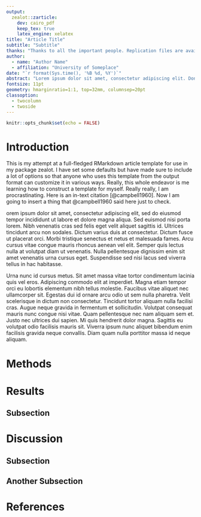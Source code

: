 ```yaml
---
output:
  zealot::zarticle:
    dev: cairo_pdf
    keep_tex: true
    latex_engine: xelatex
title: "Article Title"
subtitle: "Subtitle"
thanks: "Thanks to all the important people. Replication files are available on request."
author:
  - name: "Author Name"
  - affiliation: "University of Someplace"
date: "`r format(Sys.time(), '%B %d, %Y')`"
abstract: "Lorem ipsum dolor sit amet, consectetur adipiscing elit. Donec sit amet libero justo. Pellentesque eget nibh ex. Aliquam tincidunt egestas lectus id ullamcorper. Proin tellus orci, posuere sed cursus at, bibendum ac odio. Nam consequat non ante eget aliquam. Nulla facilisis tincidunt elit. Nunc hendrerit pellentesque quam, eu imperdiet ipsum porttitor ut. Interdum et malesuada fames ac ante ipsum primis in faucibus. Suspendisse potenti. Duis vitae nibh mauris. Duis nec sem sit amet ante dictum mattis. Suspendisse diam velit, maximus eget commodo at, faucibus et nisi. Ut a pellentesque eros, sit amet suscipit eros. Nunc tincidunt quis risus suscipit vestibulum. Quisque eu fringilla massa."
fontsize: 11pt
geometry: hmarginratio=1:1, top=32mm, columnsep=20pt
classoption: 
  - twocolumn
  - twoside
---
```


```r
knitr::opts_chunk$set(echo = FALSE)

```

# Introduction

This is my attempt at a full-fledged RMarkdown article template for use in my package zealot. I have set some defaults but have made sure to include a lot of options so that anyone who uses this template from the output format can customize it in various ways. Really, this whole endeavor is me learning how to construct a template for myself. Really really, I am procrastinating. Here is an in-text citation [@campbell1960]. Now I am going to insert a thing that @campbell1960 said here just to check.

orem ipsum dolor sit amet, consectetur adipiscing elit, sed do eiusmod tempor incididunt ut labore et dolore magna aliqua. Sed euismod nisi porta lorem. Nibh venenatis cras sed felis eget velit aliquet sagittis id. Ultrices tincidunt arcu non sodales. Dictum varius duis at consectetur. Dictum fusce ut placerat orci. Morbi tristique senectus et netus et malesuada fames. Arcu cursus vitae congue mauris rhoncus aenean vel elit. Semper quis lectus nulla at volutpat diam ut venenatis. Nulla pellentesque dignissim enim sit amet venenatis urna cursus eget. Suspendisse sed nisi lacus sed viverra tellus in hac habitasse.

Urna nunc id cursus metus. Sit amet massa vitae tortor condimentum lacinia quis vel eros. Adipiscing commodo elit at imperdiet. Magna etiam tempor orci eu lobortis elementum nibh tellus molestie. Faucibus vitae aliquet nec ullamcorper sit. Egestas dui id ornare arcu odio ut sem nulla pharetra. Velit scelerisque in dictum non consectetur. Tincidunt tortor aliquam nulla facilisi cras. Augue neque gravida in fermentum et sollicitudin. Volutpat consequat mauris nunc congue nisi vitae. Quam pellentesque nec nam aliquam sem et. Justo nec ultrices dui sapien. Mi quis hendrerit dolor magna. Sagittis eu volutpat odio facilisis mauris sit. Viverra ipsum nunc aliquet bibendum enim facilisis gravida neque convallis. Diam quam nulla porttitor massa id neque aliquam.





# Methods





# Results




## Subsection


# Discussion



## Subsection


## Another Subsection


# References
